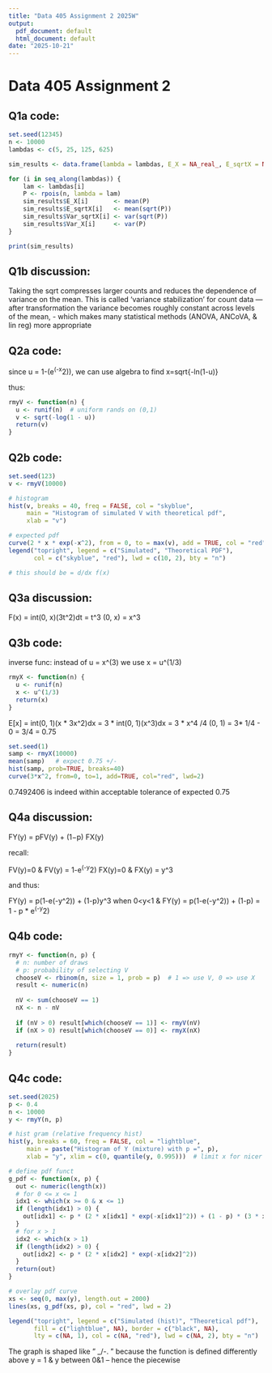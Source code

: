 ```yaml
---
title: "Data 405 Assignment 2 2025W"
output:
  pdf_document: default
  html_document: default
date: "2025-10-21"
---
```



# Data 405 Assignment 2

## Q1a code:

```r

set.seed(12345)
n <- 10000
lambdas <- c(5, 25, 125, 625)

sim_results <- data.frame(lambda = lambdas, E_X = NA_real_, E_sqrtX = NA_real_, Var_sqrtX = NA_real_, Var_X = NA_real_)

for (i in seq_along(lambdas)) {
    lam <- lambdas[i]
    P <- rpois(n, lambda = lam)
    sim_results$E_X[i]       <- mean(P)
    sim_results$E_sqrtX[i]   <- mean(sqrt(P))
    sim_results$Var_sqrtX[i] <- var(sqrt(P))
    sim_results$Var_X[i]     <- var(P)
}

print(sim_results)


```

## Q1b discussion:

Taking the sqrt compresses larger counts and reduces the dependence of variance on the mean. This is called 'variance stabilization' for count data — after transformation the variance becomes roughly constant across levels of the mean, - which makes many statistical methods (ANOVA, ANCoVA, & lin reg) more appropriate



## Q2a code:


since u = 1-(e^(-x^2)), we can use algebra to find x=sqrt{-ln(1-u)}

thus:

```r

rmyV <- function(n) {
  u <- runif(n)  # uniform rands on (0,1)
  v <- sqrt(-log(1 - u))
  return(v)
}

```


## Q2b code:

```r

set.seed(123)
v <- rmyV(10000)

# histogram
hist(v, breaks = 40, freq = FALSE, col = "skyblue",
     main = "Histogram of simulated V with theoretical pdf",
     xlab = "v")

# expected pdf
curve(2 * x * exp(-x^2), from = 0, to = max(v), add = TRUE, col = "red", lwd = 2)
legend("topright", legend = c("Simulated", "Theoretical PDF"),
       col = c("skyblue", "red"), lwd = c(10, 2), bty = "n")

# this should be = d/dx f(x)


```



## Q3a discussion:

F(x) = int(0, x)(3t^2)dt = t^3 (0, x) = x^3


## Q3b code:

inverse func: instead of u = x^(3) we use x = u^(1/3)


```r

rmyX <- function(n) {
  u <- runif(n)
  x <- u^(1/3)
  return(x)
}

```


E[x] = int(0, 1)(x * 3x^2)dx = 3 * int(0, 1)(x^3)dx = 3 * x^4 /4 (0, 1) = 3* 1/4 - 0 = 3/4 = 0.75



```r

set.seed(1)
samp <- rmyX(10000)
mean(samp)   # expect 0.75 +/-
hist(samp, prob=TRUE, breaks=40)
curve(3*x^2, from=0, to=1, add=TRUE, col="red", lwd=2)


```


0.7492406 is indeed within acceptable tolerance of expected 0.75





## Q4a discussion:

FY(y) = pFV(y) + (1−p) FX(y)

recall:

FV(y)=0 & FV(y) = 1-e^(-y^2)
FX(y)=0 & FX(y) = y^3

and thus:

FY(y) = p(1-e(-y^2)) + (1-p)y^3 when 0<y<1
& FY(y) = p(1-e(-y^2)) + (1-p) = 1 - p * e^(-y^2)

## Q4b code:


```r

rmyY <- function(n, p) {
  # n: number of draws
  # p: probability of selecting V
  chooseV <- rbinom(n, size = 1, prob = p)  # 1 => use V, 0 => use X
  result <- numeric(n)
  
  nV <- sum(chooseV == 1)
  nX <- n - nV
  
  if (nV > 0) result[which(chooseV == 1)] <- rmyV(nV)
  if (nX > 0) result[which(chooseV == 0)] <- rmyX(nX)
  
  return(result)
}

```


## Q4c code:


```r

set.seed(2025)
p <- 0.4
n <- 10000
y <- rmyY(n, p)

# hist gram (relative frequency hist)
hist(y, breaks = 60, freq = FALSE, col = "lightblue",
     main = paste("Histogram of Y (mixture) with p =", p),
     xlab = "y", xlim = c(0, quantile(y, 0.995)))  # limit x for nicer view

# define pdf funct
g_pdf <- function(x, p) {
  out <- numeric(length(x))
  # for 0 <= x <= 1
  idx1 <- which(x >= 0 & x <= 1)
  if (length(idx1) > 0) {
    out[idx1] <- p * (2 * x[idx1] * exp(-x[idx1]^2)) + (1 - p) * (3 * x[idx1]^2)
  }
  # for x > 1
  idx2 <- which(x > 1)
  if (length(idx2) > 0) {
    out[idx2] <- p * (2 * x[idx2] * exp(-x[idx2]^2))
  }
  return(out)
}

# overlay pdf curve
xs <- seq(0, max(y), length.out = 2000)
lines(xs, g_pdf(xs, p), col = "red", lwd = 2)

legend("topright", legend = c("Simulated (hist)", "Theoretical pdf"),
       fill = c("lightblue", NA), border = c("black", NA),
       lty = c(NA, 1), col = c(NA, "red"), lwd = c(NA, 2), bty = "n")


```


The graph is shaped like " _/-. " because the function is defined differently above y = 1 & y between 0&1 -- hence the piecewise

